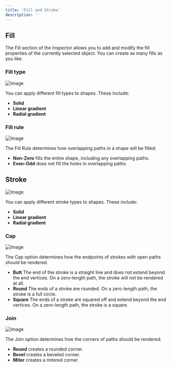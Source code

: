 ```yaml
---
title: 'Fill and Stroke'
description: ''
---
```



<YouTube id="H2sJZhZplig" />

## Fill

The Fill section of the Inspector allows you to add and modify the fill properties of the currently selected object. You can create as many fills as you like. 

### Fill type

![Image](https://1159711764-files.gitbook.io/~/files/v0/b/gitbook-legacy-files/o/assets%2F-M3EXlibk6bj2FzPQW-9%2F-MHL68Kx0IUmmRYmksSl%2F-MHL6ShQMVE7JQhlbYWm%2Ffill_type.gif?alt=media&token=9c1c57ce-8ba6-4167-9e57-0feedb919d9e)

You can apply different fill types to shapes. These include:

- **Solid**
- **Linear gradient**
- **Radial gradient**

### Fill rule

<YouTube id="3GUh1Rl6hgY" />

![Image](https://ucarecdn.com/51b65c3e-5e39-4710-bbec-78f15d766e67/)

The Fill Rule determines how overlapping paths in a shape will be filled:

- **Non-Zero** fills the entire shape, including any overlapping paths.
- **Even-Odd** does not fill the holes in overlapping paths.

## Stroke

![Image](https://ucarecdn.com/00f919af-6428-4644-b31e-1468ed8d2700/)

You can apply different stroke types to shapes. These include:

- **Solid**
- **Linear gradient**
- **Radial gradient**

### Cap 

![Image](https://ucarecdn.com/a0c30a2d-7905-43d0-b20e-2f61fc171f66/)

The Cap option determines how the endpoints of strokes with open paths should be rendered.

- **Butt** The end of the stroke is a straight line and does not extend beyond the end vertices. On a zero-length path, the stroke will not be rendered at all.
- **Round** The ends of a stroke are rounded. On a zero-length path, the stroke is a full circle.
- **Square** The ends of a stroke are squared off and extend beyond the end vertices. On a zero-length path, the stroke is a square.

### Join 

![Image](https://ucarecdn.com/2e3a2738-486f-4484-9b80-04dd21eb0adf/)

The Join option determines how the corners of paths should be rendered.

- **Round** creates a rounded corner.
- **Bevel** creates a beveled corner.
- **Miter** creates a mitered corner.